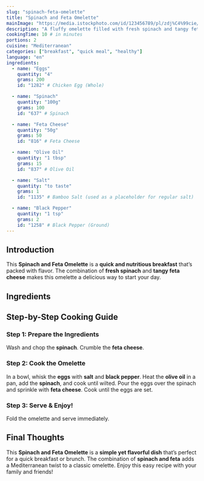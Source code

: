 ```yaml
---
slug: "spinach-feta-omelette"
title: "Spinach and Feta Omelette"
mainImage: "https://media.istockphoto.com/id/123456789/pl/zdj%C4%99cie/spinach-feta-omelette.webp?s=2048x2048&w=is&k=20&c=REPhFUpU1x0uyRJHiKwhMilpgpsyo7yj7AdNK71XZS8="
description: "A fluffy omelette filled with fresh spinach and tangy feta cheese."
cookingTime: 10 # in minutes
portions: 2
cuisine: "Mediterranean"
categories: ["breakfast", "quick meal", "healthy"]
language: "en"
ingredients:
  - name: "Eggs"
    quantity: "4"
    grams: 200
    id: "1282" # Chicken Egg (Whole)

  - name: "Spinach"
    quantity: "100g"
    grams: 100
    id: "637" # Spinach

  - name: "Feta Cheese"
    quantity: "50g"
    grams: 50
    id: "816" # Feta Cheese

  - name: "Olive Oil"
    quantity: "1 tbsp"
    grams: 15
    id: "837" # Olive Oil

  - name: "Salt"
    quantity: "to taste"
    grams: 1
    id: "1135" # Bamboo Salt (used as a placeholder for regular salt)

  - name: "Black Pepper"
    quantity: "1 tsp"
    grams: 2
    id: "1258" # Black Pepper (Ground)
---
```



## Introduction

This **Spinach and Feta Omelette** is a **quick and nutritious breakfast** that’s packed with flavor. The combination of **fresh spinach** and **tangy feta cheese** makes this omelette a delicious way to start your day.

## Ingredients

<IngredientsList
  ingredients={frontmatter.ingredients}
  portions={frontmatter.portions}
/>

## Step-by-Step Cooking Guide

### Step 1: Prepare the Ingredients

Wash and chop the **spinach**. Crumble the **feta cheese**.

<CookingStep action="cutting_vegetables_lettuce" />

### Step 2: Cook the Omelette

In a bowl, whisk the **eggs** with **salt** and **black pepper**. Heat the **olive oil** in a pan, add the **spinach**, and cook until wilted. Pour the eggs over the spinach and sprinkle with **feta cheese**. Cook until the eggs are set.

<CookingStep action="frying_pan_eggs" />

### Step 3: Serve & Enjoy!

Fold the omelette and serve immediately.

## Final Thoughts

This **Spinach and Feta Omelette** is a **simple yet flavorful dish** that’s perfect for a quick breakfast or brunch. The combination of **spinach and feta** adds a Mediterranean twist to a classic omelette. Enjoy this easy recipe with your family and friends!

<NutritionFacts ingredients={frontmatter.ingredients} />
